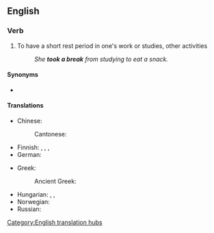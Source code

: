 ==English==

===Verb===
{{en-verb|[[take]]<,,took,taken> a [[break]]}}

# To have a short rest period in one's work or studies, other activities
#: ''She '''took a break''' from studying to eat a snack.''

====Synonyms====
* {{l|en|have a break}}

====Translations====
{{trans-top|to have a short rest period in one's work}}
* Chinese:
*: Cantonese: {{t|yue|休息|tr=jau1 sik1|sc=Hani}}
* Finnish: {{t+|fi|levätä}}, {{t|fi|[[pitää]] [[tauko]]}}, {{t+|fi|huilata}}, {{t|fi|huilia}}
* German: {{t|de|eine Pause machen}}
{{trans-mid}}
* Greek:
*: Ancient Greek: {{t|grc|ἀναπαύομαι}}
* Hungarian: {{t+|hu|pihen}}, {{t+|hu|megpihen}}, {{t+|hu|szünetet tart}}
* Norwegian: {{t|no|ta en pause}}
* Russian: {{t+|ru|передохну́ть|pf}}
{{trans-bottom}}

[[Category:English translation hubs]]